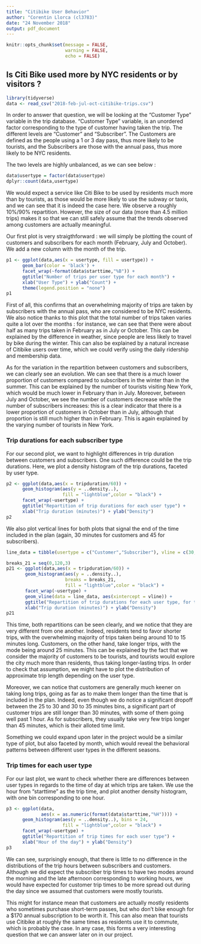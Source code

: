 ```yaml
---
title: "Citibike User Behavior"
author: "Corentin Llorca (cl3783)"
date: "24 November 2018"
output: pdf_document
---
```


```r
knitr::opts_chunk$set(message = FALSE,
                      warning = FALSE,
                      echo = FALSE)
```

## Is Citi Bike used more by NYC residents or by visitors ?

```r
library(tidyverse)
data <- read_csv("2018-feb-jul-oct-citibike-trips.csv")
```


In order to answer that question, we will be looking at the "Customer Type" variable in the trip database. "Customer Type" variable, is an unordered factor corresponding to the type of customer having taken the trip. The different levels are "Customer" and "Subscriber". The Customers are defined as the people using a 1 or 3 day pass, thus more likely to be tourists, and the Subscribers are those with the annual pass, thus more likely to be NYC residents. 

The two levels are highly unbalanced, as we can see below : 

```r
data$usertype = factor(data$usertype)
dplyr::count(data,usertype)
```

We would expect a service like Citi Bike to be used by residents much more than by tourists, as those would be more likely to use the subway or taxis, and we can see that it is indeed the case here. We observe a roughly 10%/90% repartition. However, the size of our data (more than 4.5 million trips) makes it so that we can still safely assume that the trends observed among customers are actually meaningful.

Our first plot is very straigthforward : we will simply be plotting the count of customers and subscribers for each month (February, July and October). We add a new column with the month of the trip.

```r

p1 <- ggplot(data,aes(x = usertype, fill = usertype)) + 
      geom_bar(color = 'black') + 
      facet_wrap(~format(data$starttime,"%B")) + 
      ggtitle("Number of trips per user type for each month") + 
      xlab("User Type") + ylab("Count") + 
      theme(legend.position = "none")
p1
```

First of all, this confirms that an overwhelming majority of trips are taken by subscribers with the annual pass, who are considered to be NYC residents. We also notice thanks to this plot that the total number of trips taken varies quite a lot over the months : for instance, we can see that there were about half as many trips taken in February as in July or October. This can be explained by the difference in weather, since people are less likely to travel by bike during the winter. This can also be explained by a natural increase of Citibike users over time, which we could verify using the daily ridership and membership data.

As for the variation in the repartition between customers and subscribers, we can clearly see an evolution. We can see that there is a much lower proportion of customers compared to subscribers in the winter than in the summer. This can be explained by the number of tourists visiting New York, which would be much lower in February than in July. Moreover, between July and October, we see the number of customers decrease while the number of subscribers increases: this is a clear indicator that there is a lower proportion of customers in October than in July, although that proportion is still much higher than in February. This is again explained by the varying number of tourists in New York.

### Trip durations for each subscriber type

For our second plot, we want to highlight differences in trip duration between customers and subscribers. One such difference could be the trip durations. Here, we plot a density histogram of the trip durations, faceted by user type.

```r
p2 <- ggplot(data,aes(x = tripduration/60)) + 
      geom_histogram(aes(y = ..density..), 
                     fill = "lightblue",color = "black") + 
      facet_wrap(~usertype) + 
      ggtitle("Repartition of trip durations for each user type") + 
      xlab("Trip duration (minutes)") + ylab("Density")
p2
```

We also plot vertical lines for both plots that signal the end of the time included in the plan (again, 30 minutes for customers and 45 for subscribers).

```r
line_data = tibble(usertype = c("Customer","Subscriber"), vline = c(30,45))

breaks_21 = seq(0,120,3)
p21 <- ggplot(data,aes(x = tripduration/60)) + 
       geom_histogram(aes(y = ..density..),
                      breaks = breaks_21, 
                      fill = "lightblue",color = "black") + 
       facet_wrap(~usertype) + 
       geom_vline(data = line_data, aes(xintercept = vline)) +
       ggtitle("Repartition of trip durations for each user type, for trip durations < 2h") + 
       xlab("Trip duration (minutes)") + ylab("Density")
p21
```

This time, both repartitions can be seen clearly, and we notice that they are very different from one another. Indeed, residents tend to favor shorter trips, with the overwhelming majority of trips taken being around 10 to 15 minutes long. Customers, on the other hand, take longer trips, with the mode being around 25 minutes. This can be explained by the fact that we consider the majority of customers to be tourists, and tourists would explore the city much more than residents, thus taking longer-lasting trips. In order to check that assumption, we might have to plot the distribution of approximate trip length depending on the user type. 

Moreover, we can notice that customers are generally much keener on taking long trips, going as far as to make them longer than the time that is included in the plan. Indeed, even though we do notice a significant dropoff between the 25 to 30 and 30 to 35 minutes bins, a significant part of customer trips are still longer than 30 minutes, with some of them going well past 1 hour. As for subscribers, they usually take very few trips longer than 45 minutes, which is their alloted time limit.

Something we could expand upon later in the project would be a similar type of plot, but also faceted by month, which would reveal the behavioral patterns between different user types in the different seasons. 

### Trip times for each user type

For our last plot, we want to check whether there are differences between user types in regards to the time of day at which trips are taken. We use the hour from "starttime" as the trip time, and plot another density histogram, with one bin corresponding to one hour.

```r

p3 <- ggplot(data,
             aes(x = as.numeric(format(data$starttime,"%H")))) + 
      geom_histogram(aes(y = ..density..), bins = 24,
                     fill = "lightblue",color = "black") + 
      facet_wrap(~usertype) + 
      ggtitle("Repartition of trip times for each user type") + 
      xlab("Hour of the day") + ylab("Density")
p3
```

We can see, surprisingly enough, that there is little to no difference in the distributions of the trip hours between subscribers and customers. Although we did expect the subscriber trip times to have two modes around the morning and the late afternoon corresponding to working hours, we would have expected for customer trip times to be more spread out during the day since we assumed that customers were mostly tourists.

This might for instance mean that customers are actually mostly residents who sometimes purchase short-term passes, but who don't bike enough for a $170 annual subscription to be worth it. This can also mean that tourists use Citibike at roughly the same times as residents use it to commute, which is probably the case. In any case, this forms a very interesting question that we can answer later on in our project.
